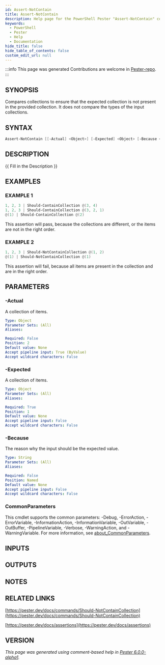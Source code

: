 ```yaml
---
id: Assert-NotContain
title: Assert-NotContain
description: Help page for the PowerShell Pester "Assert-NotContain" command
keywords:
  - PowerShell
  - Pester
  - Help
  - Documentation
hide_title: false
hide_table_of_contents: false
custom_edit_url: null
---
```


:::info This page was generated
Contributions are welcome in [Pester-repo](https://github.com/pester/pester).
:::

## SYNOPSIS

Compares collections to ensure that the expected collection is not present in the provided collection.
It does not compare the types of the input collections.

## SYNTAX

```powershell
Assert-NotContain [[-Actual] <Object>] [-Expected] <Object> [-Because <String>] [<CommonParameters>]
```

## DESCRIPTION

\{\{ Fill in the Description \}\}

## EXAMPLES

### EXAMPLE 1

```powershell
1, 2, 3 | Should-ContainCollection @(3, 4)
1, 2, 3 | Should-ContainCollection @(3, 2, 1)
@(1) | Should-ContainCollection @(2)
```

This assertion will pass, because the collections are different, or the items are not in the right order.

### EXAMPLE 2

```powershell
1, 2, 3 | Should-NotContainCollection @(1, 2)
@(1) | Should-NotContainCollection @(1)
```

This assertion will fail, because all items are present in the collection and are in the right order.

## PARAMETERS

### -Actual

A collection of items.

```yaml
Type: Object
Parameter Sets: (All)
Aliases:

Required: False
Position: 2
Default value: None
Accept pipeline input: True (ByValue)
Accept wildcard characters: False
```

### -Expected

A collection of items.

```yaml
Type: Object
Parameter Sets: (All)
Aliases:

Required: True
Position: 1
Default value: None
Accept pipeline input: False
Accept wildcard characters: False
```

### -Because

The reason why the input should be the expected value.

```yaml
Type: String
Parameter Sets: (All)
Aliases:

Required: False
Position: Named
Default value: None
Accept pipeline input: False
Accept wildcard characters: False
```

### CommonParameters

This cmdlet supports the common parameters: -Debug, -ErrorAction, -ErrorVariable, -InformationAction, -InformationVariable, -OutVariable, -OutBuffer, -PipelineVariable, -Verbose, -WarningAction, and -WarningVariable. For more information, see [about_CommonParameters](http://go.microsoft.com/fwlink/?LinkID=113216).

## INPUTS

## OUTPUTS

## NOTES

## RELATED LINKS

[https://pester.dev/docs/commands/Should-NotContainCollection](https://pester.dev/docs/commands/Should-NotContainCollection)

[https://pester.dev/docs/assertions](https://pester.dev/docs/assertions)

## VERSION

*This page was generated using comment-based help in [Pester 6.0.0-alpha1](https://github.com/pester/pester).*
